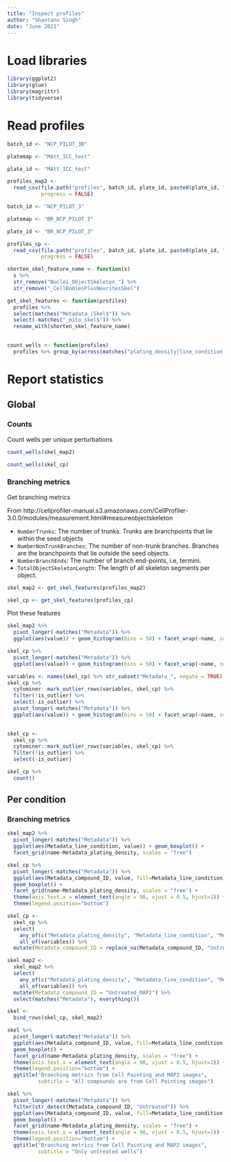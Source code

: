 ```yaml
---
title: "Inspect profiles"
author: "Shantanu Singh"
date: "June 2021"
---
```


# Load libraries

```r
library(ggplot2)
library(glue)
library(magrittr)
library(tidyverse)
```

# Read profiles

```r
batch_id <- "NCP_PILOT_3B"

platemap <- "MAtt_ICC_test"

plate_id <- "MAtt_ICC_test"

profiles_map2 <- 
  read_csv(file.path("profiles", batch_id, plate_id, paste0(plate_id, "_augmented.csv.gz")), 
           progress = FALSE)
```

```r
batch_id <- "NCP_PILOT_3"

platemap <- "BR_NCP_PILOT_3"

plate_id <- "BR_NCP_PILOT_3"

profiles_cp <- 
  read_csv(file.path("profiles", batch_id, plate_id, paste0(plate_id, "_augmented.csv.gz")), 
           progress = FALSE)
```


```r
shorten_skel_feature_name <- function(s) 
  s %>% 
  str_remove("Nuclei_ObjectSkeleton_") %>% 
  str_remove("_CellBodiesPlusNeuritesSkel")

get_skel_features <- function(profiles) 
  profiles %>% 
  select(matches("Metadata_|Skel$")) %>% 
  select(-matches("_mito_skel$")) %>%
  rename_with(shorten_skel_feature_name)
  

count_wells <- function(profiles) 
  profiles %>% group_by(across(matches("plating_density|line_condition|compound_ID"))) %>% tally()
```

# Report statistics

## Global

### Counts 

Count wells per unique perturbations

```r
count_wells(skel_map2)

count_wells(skel_cp)
```

### Branching metrics

Get branching metrics

From http://cellprofiler-manual.s3.amazonaws.com/CellProfiler-3.0.0/modules/measurement.html#measureobjectskeleton

- `NumberTrunks`: The number of trunks. Trunks are branchpoints that lie within the seed objects
- `NumberNonTrunkBranches`: The number of non-trunk branches. Branches are the branchpoints that lie outside the seed objects.
- `NumberBranchEnds`: The number of branch end-points, i.e, termini.
- `TotalObjectSkeletonLength`: The length of all skeleton segments per object.


```r
skel_map2 <- get_skel_features(profiles_map2)

skel_cp <- get_skel_features(profiles_cp)
```

Plot these features

```r
skel_map2 %>%
  pivot_longer(-matches("Metadata")) %>%
  ggplot(aes(value)) + geom_histogram(bins = 50) + facet_wrap(~name, scales = "free")
```


```r
skel_cp %>%
  pivot_longer(-matches("Metadata")) %>%
  ggplot(aes(value)) + geom_histogram(bins = 50) + facet_wrap(~name, scales = "free")
```

```r
variables <- names(skel_cp) %>% str_subset("Metadata_", negate = TRUE)
skel_cp %>% 
  cytominer::mark_outlier_rows(variables, skel_cp) %>% 
  filter(!is_outlier) %>%
  select(-is_outlier) %>%
  pivot_longer(-matches("Metadata")) %>%
  ggplot(aes(value)) + geom_histogram(bins = 50) + facet_wrap(~name, scales = "free")
  
```
```r
skel_cp <- 
  skel_cp %>% 
  cytominer::mark_outlier_rows(variables, skel_cp) %>% 
  filter(!is_outlier) %>%
  select(-is_outlier) 

skel_cp %>%
  count()
```

## Per condition

### Branching metrics

```r
skel_map2 %>%
  pivot_longer(-matches("Metadata")) %>%
  ggplot(aes(Metadata_line_condition, value)) + geom_boxplot() + 
  facet_grid(name~Metadata_plating_density, scales = "free")
```

```r
skel_cp %>%
  pivot_longer(-matches("Metadata")) %>%
  ggplot(aes(Metadata_compound_ID, value, fill=Metadata_line_condition)) + 
  geom_boxplot() + 
  facet_grid(name~Metadata_plating_density, scales = "free") + 
  theme(axis.text.x = element_text(angle = 90, vjust = 0.5, hjust=1)) +
  theme(legend.position="bottom")
```


```r
skel_cp <- 
  skel_cp %>% 
  select(
    any_of(c("Metadata_plating_density", "Metadata_line_condition", "Metadata_compound_ID")), 
    all_of(variables)) %>%
  mutate(Metadata_compound_ID = replace_na(Metadata_compound_ID, "Untreated_CP"))

skel_map2 <- 
  skel_map2 %>% 
  select(
    any_of(c("Metadata_plating_density", "Metadata_line_condition", "Metadata_compound_ID")), 
    all_of(variables)) %>%
  mutate(Metadata_compound_ID = "Untreated_MAP2") %>%
  select(matches("Metadata"), everything())
```

```r
skel <-
  bind_rows(skel_cp, skel_map2)
```

```r
skel %>%
  pivot_longer(-matches("Metadata")) %>%
  ggplot(aes(Metadata_compound_ID, value, fill=Metadata_line_condition)) + 
  geom_boxplot() + 
  facet_grid(name~Metadata_plating_density, scales = "free") + 
  theme(axis.text.x = element_text(angle = 90, vjust = 0.5, hjust=1)) +
  theme(legend.position="bottom") +
  ggtitle("Branching metrics from Cell Painting and MAP2 images", 
          subtitle = "All compounds are from Cell Painting images")
```
```r
skel %>%
  pivot_longer(-matches("Metadata")) %>%
  filter(str_detect(Metadata_compound_ID, "Untreated")) %>%
  ggplot(aes(Metadata_compound_ID, value, fill=Metadata_line_condition)) + 
  geom_boxplot() + 
  facet_grid(name~Metadata_plating_density, scales = "free") + 
  theme(axis.text.x = element_text(angle = 90, vjust = 0.5, hjust=1)) +
  theme(legend.position="bottom") +
  ggtitle("Branching metrics from Cell Painting and MAP2 images", 
          subtitle = "Only untreated wells")
```